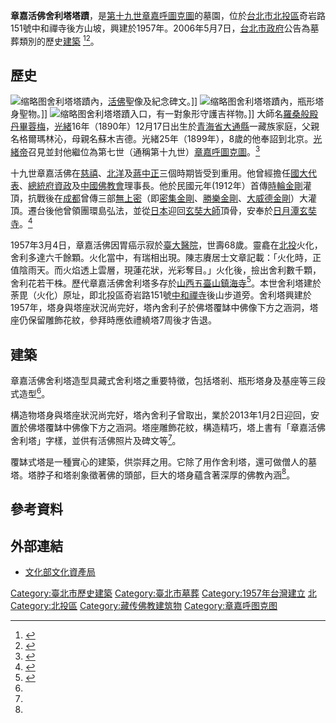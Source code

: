 {{tw monument
|name=章嘉活佛舍利塔塔蹟
|formername=
|image=章嘉活佛舍利塔塔蹟 0802.jpg
|imagename=
|othername=
|formalname=
|coordinates = {{Coord|25|7|52|N|121|30|27.4|E|display=inline,title}} 
|level=歷史建築
|class=墓葬
|time=1957年
|date=2006年5月7日
|location={{flagicon|ROC}}[[台北市|台北市]][[北投區|北投區]]奇岩路151號中和禪寺後方山坡
|open=
|cost=
|owner=章嘉大師寶塔管理委員會 
|website=
| reg_url  =https://nchdb.boch.gov.tw/assets/overview/historicalBuilding/20060517000004
|
}}
'''章嘉活佛舍利塔塔蹟'''，是[[第十九世章嘉呼圖克圖|第十九世章嘉呼圖克圖]]的墓園，位於[[台北市|台北市]][[北投區|北投區]]奇岩路151號中和禪寺後方山坡，興建於1957年。2006年5月7日，[[台北市政府|台北市政府]]公告為墓葬類別的歷史[[臺灣古蹟列表|建築]] <ref name=":0">{{Cite web|title=文化部文化資產局-國家文化資產網|url=https://nchdb.boch.gov.tw/assets/overview/historicalBuilding/20060517000004|accessdate=2020-08-31|author=文化部文化資產局-國家文化資產網|date=|format=|publisher=文化部文化資產局-國家文化資產網|language=|archive-date=2017-12-31|archive-url=https://web.archive.org/web/20171231225037/https://nchdb.boch.gov.tw/assets/overview/historicalBuilding/20060517000004|dead-url=no}}</ref><ref>{{Cite web|title=臺北市北投區公所-北投區志|url=https://btdo.gov.taipei/cp.aspx?n=A2F3CD47C7E950BB|accessdate=2020-718|author=臺北市北投區公所|date=2015|format=|publisher=臺北市北投區公所|language=中文|archive-date=2021-01-26|archive-url=https://web.archive.org/web/20210126112752/https://btdo.gov.taipei/cp.aspx?n=A2F3CD47C7E950BB|dead-url=no}}</ref>。

==歷史==
[[File:章嘉活佛舍利塔塔蹟_0775.jpg|缩略图]]舍利塔塔蹟內，[[章嘉活佛|活佛]]聖像及紀念碑文。]]
[[File:章嘉活佛舍利塔塔蹟_0792.jpg|缩略图]]舍利塔塔蹟內，瓶形塔身聖物。]]
[[File:章嘉活佛舍利塔塔蹟投影片15.jpg|缩略图]]舍利塔塔蹟入口，有一對象形守護吉祥物。]]
大師名[[羅桑般殿丹畢蓉梅|羅桑般殿丹畢蓉梅]]，[[光緒|光緒]]16年（1890年）12月17日出生於[[青海省|青海省]][[大通縣|大通縣]]一藏族家庭，父親名格爾瑪林沁，母親名蘇木吉德。光緒25年（1899年），8歲的他奉詔到北京。[[光緒帝|光緒帝]]召見並封他繼位為第七世（通稱第十九世）[[章嘉呼圖克圖|章嘉呼圖克圖]]。<ref name=":2">{{Cite web|title=净空法师及其恩师章嘉活佛|url=http://xf.jzfjw.cn/news/5167.html）|accessdate=2020-07-18|author=李炳南老居士|date=2015|format=|publisher=李炳南老居士|language=}}</ref> 

十九世章嘉活佛在[[慈禧|慈禧]]、[[北洋|北洋]]及[[蔣中正|蔣中正]]三個時期皆受到重用。他曾經擔任[[國大代表|國大代表]]、[[總統府資政|總統府資政]]及[[中國佛教會|中國佛教會]]理事長。他於民國元年(1912年）首傳[[時輪金剛|時輪金剛]]灌頂，抗戰後在[[成都|成都]]曾傳三部[[無上密|無上密]]（即[[密集金剛|密集金剛]]、[[勝樂金剛|勝樂金剛]]、[[大威德金剛|大威德金剛]]）大灌頂。遷台後他曾領團環島弘法，並從[[日本|日本]]迎回[[玄奘大師|玄奘大師]]頂骨，安奉於[[日月潭|日月潭]][[玄奘寺|玄奘寺]]。<ref>{{Cite web |url=http://ratag.org/rata-ved-aud-s-give9.html |title=甘丹文殊佛學會 |access-date=2020-09-10 |archive-date=2010-11-25 |archive-url=https://web.archive.org/web/20101125102155/http://www.ratag.org/rata-ved-aud-s-give9.html |dead-url=no }}</ref>

1957年3月4日，章嘉活佛因胃癌示寂於[[臺大醫院|臺大醫院]]，世壽68歲。靈龕在[[北投|北投]]火化，舍利多達六千餘顆。火化當中，有瑞相出現。陳志賡居士文章記載：「火化時，正值陰雨天。而火焰透上雲層，現蓮花狀，光彩奪目。」火化後，撿出舍利數千顆，舍利花若干株。歷代章嘉活佛舍利塔多存於[[山西|山西]][[五臺山|五臺山]][[鎮海寺|鎮海寺]]<ref>{{Cite web|title=(五台縣, 中國)鎮海寺- 旅遊景點評論|url=http://Tripadvisorwww.tripadvisor.com.tw|accessdate=2020-9|author=旅遊景點評論|date=2020|format=|publisher=旅遊景點評論|language=}}</ref>。本世舍利塔建於荼毘（火化）原址，即北投區奇岩路151號[[中和禪寺|中和禪寺]]後山步道旁。舍利塔興建於1957年，塔身與塔座狀況尚完好，塔內舍利子於佛塔覆缽中佛像下方之涵洞，塔座仍保留雕飾花紋，參拜時應依禮繞塔7周後才告退。

==建築==
章嘉活佛舍利塔造型具藏式舍利塔之重要特徵，包括塔剎、瓶形塔身及基座等三段式造型<ref name=":0" />。 

構造物塔身與塔座狀況尚完好，塔內舍利子曾取出，業於2013年1月2日迎回，安置於佛塔覆缽中佛像下方之涵洞。塔座雕飾花紋，構造精巧，塔上書有「章嘉活佛舍利塔」字樣，並供有活佛照片及碑文等<ref name=":0" />。

覆缽式塔是一種實心的建築，供崇拜之用。它除了用作舍利塔，還可做僧人的墓塔。塔脖子和塔剎象徵著佛的頭部，巨大的塔身蘊含著深厚的佛教內涵<ref name=":0" />。

==參考資料==
{{Reflist|2}}

== 外部連結 ==
* [https://nchdb.boch.gov.tw/assets/overview/historicalBuilding/20060517000004 文化部文化資產局] {{Wayback|url=https://nchdb.boch.gov.tw/assets/overview/historicalBuilding/20060517000004 |date=20171231225037 }}

{{portal bar|台北|宗教}}

{{臺北市文化資產}}

[[Category:臺北市歷史建築|Category:臺北市歷史建築]]
[[Category:臺北市墓葬|Category:臺北市墓葬]]
[[Category:1957年台灣建立|Category:1957年台灣建立]]
[[Category:臺灣戰後時期的有形文化資產|北]]
[[Category:北投區|Category:北投區]]
[[Category:藏传佛教建筑物|Category:藏传佛教建筑物]]
[[Category:章嘉呼图克图|Category:章嘉呼图克图]]